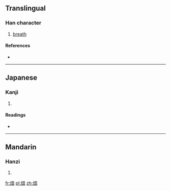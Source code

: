 ==Translingual==

===Han character===
{{Han char|rn=86|rad=火|as=08|sn=12|four=|canj=火日日 (FAA)}}

# [[breath]]

====References====
* {{Han ref|kx=0675.191|dkj=19162|hdz=32209.050|uh=713B|ud=28987}}

----

==Japanese==

===Kanji===
{{ja-kanji|grade=|rs=火08}}

# {{defn|lang=ja|sort=火08}}

====Readings====
* {{ja-readings|on=[[しょう]] (shō)|kun=}}

----

==Mandarin==

===Hanzi===
{{cmn-hanzi|pin=[[chàng]] ([[chang4]])|wg=ch'ang<sup>4</sup>}}

# {{defn|lang=cmn|sort=火08}}

[[fr:焻]]
[[pl:焻]]
[[zh:焻]]